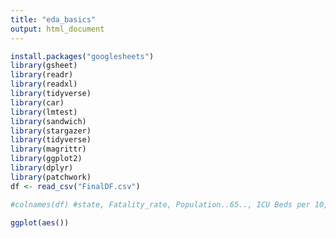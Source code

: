```yaml
---
title: "eda_basics"
output: html_document
---
```


```r
install.packages("googlesheets")
library(gsheet)
library(readr)
library(readxl)
library(tidyverse)
library(car)
library(lmtest)
library(sandwich)
library(stargazer)
library(tidyverse)
library(magrittr)
library(ggplot2)
library(dplyr)
library(patchwork)
df <- read_csv("FinalDF.csv")
```


```r
#colnames(df) #state, Fatality_rate, Population..65.., ICU Beds per 10,000 Population, ICU Beds
```

```r
ggplot(aes())
```